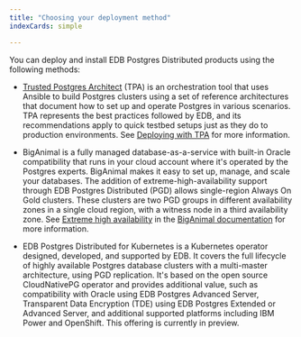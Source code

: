 ```yaml
---
title: "Choosing your deployment method"
indexCards: simple

---
```


You can deploy and install EDB Postgres Distributed products using the following methods:

- [Trusted Postgres Architect](/tpa/latest) (TPA) is an orchestration tool that uses Ansible to build Postgres clusters using a set of reference architectures that document how to set up and operate Postgres in various scenarios. TPA represents the best practices followed by EDB, and its recommendations apply to quick testbed setups just as they do to production environments. See [Deploying with TPA](tpa) for more information.

- BigAnimal is a fully managed database-as-a-service with built-in Oracle compatibility that runs in your cloud account where it's operated by the Postgres experts. BigAnimal makes it easy to set up, manage, and scale your databases. The addition of extreme-high-availability support through EDB Postgres Distributed (PGD) allows single-region Always On Gold clusters. These clusters are two PGD groups in different availability zones in a single cloud region, with a witness node in a third availability zone. See [Extreme high availability](/biganimal/latest/overview/02_high_availability/#extreme-high-availability) in the [BigAnimal documentation](/biganimal/latest) for more information.

- EDB Postgres Distributed for Kubernetes is a Kubernetes operator designed, developed, and supported by EDB. It covers the full lifecycle of highly available Postgres database clusters with a multi-master architecture, using PGD replication. It's based on the open source CloudNativePG operator and provides additional value, such as compatibility with Oracle using EDB Postgres Advanced Server, Transparent Data Encryption (TDE) using EDB Postgres Extended or Advanced Server, and additional supported platforms including IBM Power and OpenShift.  This offering is currently in preview.


